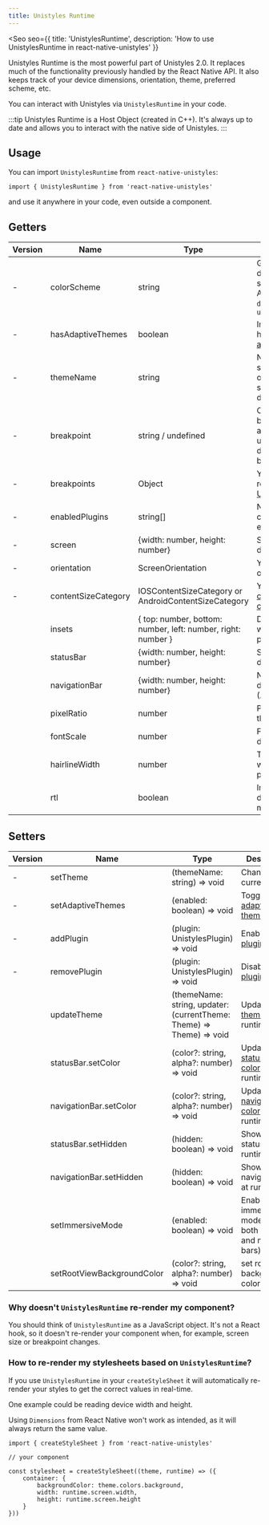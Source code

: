 ```yaml
---
title: Unistyles Runtime
---
```



<Seo
    seo={{
        title: 'UnistylesRuntime',
        description: 'How to use UnistylesRuntime in react-native-unistyles'
    }}
>

<Badge label="All platforms" />
<Badge label="2.0.0" />

Unistyles Runtime is the most powerful part of Unistyles 2.0.
It replaces much of the functionality previously handled by the React Native API. It also keeps track of your device dimensions, orientation, theme, preferred scheme, etc.

You can interact with Unistyles via `UnistylesRuntime` in your code.

:::tip
Unistyles Runtime is a Host Object (created in C++). It's always up to date and allows you to interact with the native side of Unistyles.
:::

## Usage

You can import `UnistylesRuntime` from `react-native-unistyles`:

```tsx /UnistylesRuntime/
import { UnistylesRuntime } from 'react-native-unistyles'
```

and use it anywhere in your code, even outside a component.

## Getters

| Version | Name | Type | Description |
| ----| ---- | ---- | ----------- |
| - | colorScheme | string | Get your device's color scheme. Available options `dark`, `light` or `unspecified` |
| - | hasAdaptiveThemes | boolean | Indicates if you have enabled [adaptive themes](/reference/theming#adaptive-themes) |
| - | themeName | string | Name of the selected theme or an empty string if you don't use themes |
| - | breakpoint | string / undefined | Current breakpoint or always undefined if you don't use breakpoints |
| - | breakpoints | Object | Your breakpoints registered with [UnistylesRegistry](/reference/unistyles-registry/) |
| - | enabledPlugins | string[] | Names of currently enabled plugins |
| - | screen | \{width: number, height: number\} | Screen dimensions |
| - | orientation | ScreenOrientation | Your device's orientation |
| - | contentSizeCategory | IOSContentSizeCategory or AndroidContentSizeCategory | Your device's [content size category](/reference/content-size-category/) |
| <Badge label="2.4.0" />| insets | \{ top: number, bottom: number, left: number, right: number \} | Device insets which are safe to put content into |
| <Badge label="2.4.0" />| statusBar | \{width: number, height: number\} | Status bar dimensions |
| <Badge label="2.4.0" />| navigationBar | \{width: number, height: number\} | Navigation bar dimensions (Android) |
| <Badge label="2.8.0" />| pixelRatio | number | Pixel density of the device |
| <Badge label="2.8.0" />| fontScale | number | Font scale of the device |
| <Badge label="2.9.0" />| hairlineWidth | number | The thinnest width of the platform |
| <Badge label="2.9.0" />| rtl | boolean | Indicates if the device is in RTL mode |

## Setters

| Version | Name | Type | Description |
| ---- | ---- | ---- | ----------- |
| - | setTheme | (themeName: string) => void | Change the current theme |
| - | setAdaptiveThemes | (enabled: boolean) => void | Toggle [adaptive themes](/reference/theming#adaptive-themes) |
| - | addPlugin | (plugin: UnistylesPlugin) => void | Enable a [plugin](/reference/plugins/) |
| - | removePlugin | (plugin: UnistylesPlugin) => void | Disable a [plugin](/reference/plugins/) |
| <Badge label="2.2.0" /> | updateTheme | (themeName: string, updater: (currentTheme: Theme) => Theme) => void | Update the [theme](/reference/theming/#update-theme-during-runtime) at runtime |
| <Badge label="2.6.0" />| statusBar.setColor | (color?: string, alpha?: number) => void | Update [statusBar color](/reference/theming/#update-statusbar-color-during-runtime) at runtime |
| <Badge label="2.6.0" />| navigationBar.setColor | (color?: string, alpha?: number) => void | Update [navigationBar color](/reference/theming/#update-navigationbar-color-during-runtime) at runtime |
| <Badge label="2.8.0" />| statusBar.setHidden | (hidden: boolean) => void | Show/hide status bar at runtime |
| <Badge label="2.8.0" />| navigationBar.setHidden | (hidden: boolean) => void | Show/hide navigation bar at runtime |
| <Badge label="2.8.0" />| setImmersiveMode | (enabled: boolean) => void | Enable/disable immersive mode (hiding both status and navigation bars) |
| <Badge label="2.8.0" />| setRootViewBackgroundColor | (color?: string, alpha?: number) => void | set root view background color |

### Why doesn't `UnistylesRuntime` re-render my component?

You should think of `UnistylesRuntime` as a JavaScript object.
It's not a React hook, so it doesn't re-render your component when, for example, screen size or breakpoint changes.

### How to re-render my stylesheets based on `UnistylesRuntime`?

If you use `UnistylesRuntime` in your `createStyleSheet` it will automatically re-render your styles to get the correct values in real-time.

One example could be reading device width and height.

Using `Dimensions` from React Native won't work as intended, as it will always return the same value.

```tsx /runtime/
import { createStyleSheet } from 'react-native-unistyles'

// your component

const stylesheet = createStyleSheet((theme, runtime) => ({
    container: {
        backgroundColor: theme.colors.background,
        width: runtime.screen.width,
        height: runtime.screen.height
    }
}))
```


</Seo>
